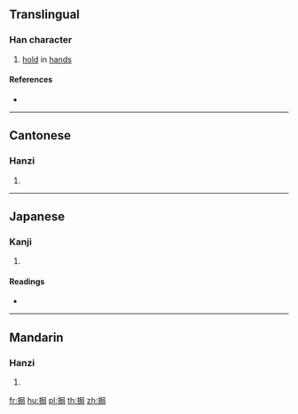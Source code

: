 ==Translingual==

===Han character===
{{Han char|rn=64|rad=手|as=07|sn=10|four=57027|canj=QSSR|ids=⿰扌局}}

# [[hold]] in [[hand]]s

====References====
* {{Han ref|kx=0431.370|dkj=12102|dj=0781.080|hdz=31888.020|uh=6336|ud=25398|bh=D1B7|bd=53687}}

----

==Cantonese==

===Hanzi===
{{yue-hanzi|jyut=[[guk6]]|y=guk6}}

# {{defn|lang=yue|sort=手07}}

----

==Japanese==

===Kanji===
{{ja-kanji|grade=|rs=手07}}

# {{defn|lang=ja|sort=手07}}

====Readings====
* {{ja-readings|on=[[きょく]] (kyoku), [[こく]] (koku)|kun=[[ささえ]] (sasae), [[もつ]] (motsu)}}

----

==Mandarin==

===Hanzi===
{{cmn-hanzi|pin=[[jū]] ([[ju1]])|wg=chü<sup>1</sup>}}

# {{defn|lang=cmn|sort=手07}}

[[fr:挶]]
[[hu:挶]]
[[pl:挶]]
[[th:挶]]
[[zh:挶]]